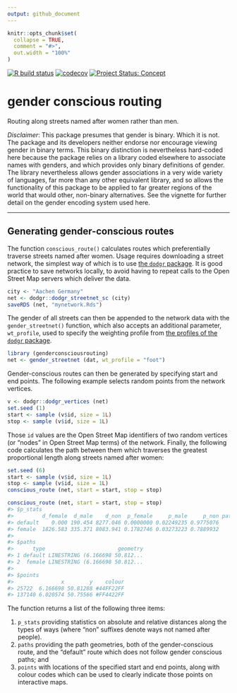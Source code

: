```yaml
---
output: github_document
---
```


<!-- README.md is generated from README.Rmd. Please edit that file -->

```r
knitr::opts_chunk$set(
  collapse = TRUE,
  comment = "#>",
  out.width = "100%"
)
```

<!-- badges: start -->
[![R build status](https://github.com/mpadge/gender-conscious-routing/workflows/R-CMD-check/badge.svg)](https://github.com/mpadge/gender-conscious-routing/actions?query=workflow%3AR-CMD-check)
[![codecov](https://codecov.io/gh/mpadge/gender-conscious-routing/branch/master/graph/badge.svg)](https://codecov.io/gh/mpadge/gender-conscious-routing)
[![Project Status: Concept](http://www.repostatus.org/badges/latest/concept.svg)](http://www.repostatus.org/#concept)
<!-- badges: end -->

# gender conscious routing

Routing along streets named after women rather than men.

*Disclaimer*: This package presumes that gender is binary. Which it is not. The
package and its developers neither endorse nor encourage viewing gender in
binary terms. This binary distinction is nevertheless hard-coded here because
the package relies on a library coded elsewhere to associate names with
genders, and which provides only binary definitions of gender. The library
nevertheless allows gender associations in a very wide variety of languages,
far more than any other equivalent library, and so allows the functionality of
this package to be applied to far greater regions of the world that would
other, non-binary alternatives. See the vignette for further detail on the
gender encoding system used here.

---

## Generating gender-conscious routes

The function `conscious_route()` calculates routes which preferentially
traverse streets named after women. Usage requires downloading a street
network, the simplest way of which is to use [the `dodgr`
package](https://github.com/atfutures/dodgr). It is good practice to save
networks locally, to avoid having to repeat calls to the Open Street Map
servers which deliver the data.

```r
city <- "Aachen Germany"
net <- dodgr::dodgr_streetnet_sc (city)
saveRDS (net, "mynetwork.Rds")
```

The gender of all streets can then be appended to the network data with the
`gender_streetnet()` function, which also accepts an additional parameter,
`wt_profile`, used to specify the weighting profile from [the profiles of the
`dodgr`
package](https://atfutures.github.io/dodgr/reference/weighting_profiles.html).

```r
library (genderconsciousrouting)
net <- gender_streetnet (dat, wt_profile = "foot")
```

Gender-conscious routes can then be generated by specifying start and end
points. The following example selects random points from the network vertices.

```r
v <- dodgr::dodgr_vertices (net)
set.seed (1)
start <- sample (v$id, size = 1L)
stop <- sample (v$id, size = 1L)
```

Those `id` values are the Open Street Map identifiers of two random vertices
(or "nodes" in Open Street Map terms) of the network. Finally, the following
code calculates the  path between them which traverses the greatest
proportional length along streets named after women:

```r
set.seed (6)
start <- sample (v$id, size = 1L)
stop <- sample (v$id, size = 1L)
conscious_route (net, start = start, stop = stop)
```


```r
conscious_route (net, start = start, stop = stop)
#> $p_stats
#>         d_female  d_male    d_non  p_female     p_male     p_non path_length path_length_rel
#> default    0.000 190.454 8277.046 0.0000000 0.02249235 0.9775076     8467.50        1.000000
#> female  1826.583 335.371 8083.941 0.1782746 0.03273223 0.7889932    10245.89        1.210026
#> 
#> $paths
#>      type                       geometry
#> 1 default LINESTRING (6.166698 50.812...
#> 2  female LINESTRING (6.166698 50.812...
#>
#> $points
#>               x        y    colour
#> 25722  6.166698 50.81288 #44FF22FF
#> 137140 6.020574 50.75566 #FF4422FF
```

The function returns a list of the following three items:

1. `p_stats` providing statistics on absolute and relative distances along the
   types of ways (where "non" suffixes denote ways not named after people).
2. `paths` providing the path geometries, both of the gender-conscious route,
   and the "default" route which does not follow gender conscious paths; and
3. `points` with locations of the specified start and end points, along with
   colour codes which can be used to clearly indicate those points on
   interactive maps.
